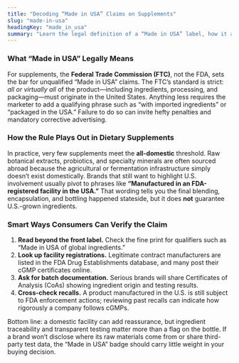 ```yaml
---
title: "Decoding “Made in USA” Claims on Supplements"
slug: "made-in-usa"
headingKey: "made_in_usa"
summary: "Learn the legal definition of a “Made in USA” label, how it applies to dietary supplements, and the clues that reveal a product’s true manufacturing origin."
---
```


### What “Made in USA” Legally Means  
For supplements, the **Federal Trade Commission (FTC)**, not the FDA, sets the bar for unqualified “Made in USA” claims. The FTC’s standard is strict: *all or virtually all* of the product—including ingredients, processing, and packaging—must originate in the United States. Anything less requires the marketer to add a qualifying phrase such as “with imported ingredients” or “packaged in the USA.” Failure to do so can invite hefty penalties and mandatory corrective advertising.

### How the Rule Plays Out in Dietary Supplements  
In practice, very few supplements meet the **all-domestic** threshold. Raw botanical extracts, probiotics, and specialty minerals are often sourced abroad because the agricultural or fermentation infrastructure simply doesn’t exist domestically. Brands that still want to highlight U.S. involvement usually pivot to phrases like **“Manufactured in an FDA-registered facility in the USA.”** That wording tells you the final blending, encapsulation, and bottling happened stateside, but it does **not** guarantee U.S.-grown ingredients.

### Smart Ways Consumers Can Verify the Claim  
1. **Read beyond the front label.** Check the fine print for qualifiers such as “Made in USA of global ingredients.”  
2. **Look up facility registrations.** Legitimate contract manufacturers are listed in the FDA Drug Establishments database, and many post their cGMP certificates online.  
3. **Ask for batch documentation.** Serious brands will share Certificates of Analysis (CoAs) showing ingredient origin and testing results.  
4. **Cross-check recalls.** A product manufactured in the U.S. is still subject to FDA enforcement actions; reviewing past recalls can indicate how rigorously a company follows cGMPs.

Bottom line: a domestic facility can add reassurance, but ingredient traceability and transparent testing matter more than a flag on the bottle. If a brand won’t disclose where its raw materials come from or share third-party test data, the “Made in USA” badge should carry little weight in your buying decision.
